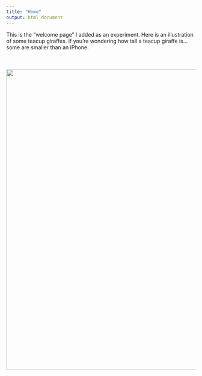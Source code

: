 ```yaml
---
title: "Home"
output: html_document
---
```


This is the "welcome page" I added as an experiment. Here is an illustration of some teacup giraffes. If you're wondering how tall a teacup giraffe is...some are smaller than an iPhone.

<center>
<div style="margin-top:50px"></div>
![](giraffes2.png){width=800px}
<div style="margin-bottom:50px"></div>
</center>
